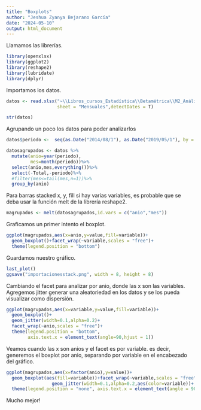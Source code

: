 ---
title: "Boxplots"
author: "Jeshua Zyanya Bejarano García"
date: "2024-05-10"
output: html_document
---
Llamamos las librerías.
```{r setup, include=FALSE}
library(openxlsx)
library(ggplot2)
library(reshape2)
library(lubridate)
library(dplyr)
```
Importamos los datos.
```{r}
datos <- read.xlsx("~\\Libros_cursos_Estadística\\Betamétrica\\M2_AnálisisExporatorio_AutomatizaciónReportes\\data\\importacionesperu.xlsx",
                   sheet = "Mensuales",detectDates = T)

str(datos)
```
Agrupando un poco los datos para poder analizarlos
```{r}
datos$periodo <-  seq(as.Date("2014/08/1"), as.Date("2019/05/1"), by = "month")

datosagrupados <- datos %>%
  mutate(anio=year(periodo),
         mes=month(periodo))%>%
  select(anio,mes,everything())%>%
  select(-Total,-periodo)%>%
  #filter(mes<=tail(mes,n=1))%>%
  group_by(anio)
```

Para barras stacked
x, y, fill si hay varias variables, es probable que se deba usar la función melt de la librería reshape2.
```{r}
magrupados <- melt(datosagrupados,id.vars = c("anio","mes"))
```

Graficamos un primer intento el boxplot.
```{r}
ggplot(magrupados,aes(x=anio,y=value,fill=variable))+
  geom_boxplot()+facet_wrap(~variable,scales = "free")+
  theme(legend.position = "bottom")
```

Guardamos nuestro gráfico.
```{r}
last_plot()
ggsave("importacionesstack.png", width = 8, height = 8)
```

Cambiando el facet para analizar por anio, donde las x son las variables. 
Agregemos jitter generar una aleatoriedad en los datos y se los pueda visualizar como dispersión.
```{r}
ggplot(magrupados,aes(x=variable,y=value,fill=variable))+
  geom_boxplot()+
  geom_jitter(width=0.1,alpha=0.2)+
  facet_wrap(~anio,scales = "free")+
  theme(legend.position = "bottom",
        axis.text.x = element_text(angle=90,hjust = 1))
```
Veamos cuando las x son anios y el facet es por variable.
es decir, generemos el boxplot por anio, separando por variable en el encabezado del gráfico.
```{r}
ggplot(magrupados,aes(x=factor(anio),y=value))+
  geom_boxplot(aes(fill=variable))+facet_wrap(~variable,scales = "free")+
                 geom_jitter(width=0.1,alpha=0.2,aes(color=variable))+
  theme(legend.position = "none", axis.text.x = element_text(angle = 90, hjust = 1))
```
Mucho mejor!
